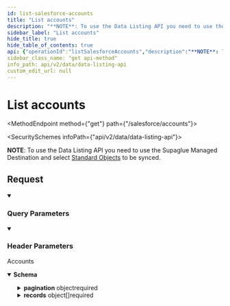 ```yaml
---
id: list-salesforce-accounts
title: "List accounts"
description: "**NOTE**: To use the Data Listing API you need to use the Supaglue Managed Destination and select [Standard Objects](https://docs.supaglue.com/next/platform/objects/overview#configuration) to be synced."
sidebar_label: "List accounts"
hide_title: true
hide_table_of_contents: true
api: {"operationId":"listSalesforceAccounts","description":"**NOTE**: To use the Data Listing API you need to use the Supaglue Managed Destination and select [Standard Objects](https://docs.supaglue.com/next/platform/objects/overview#configuration) to be synced.\n","tags":["Salesforce"],"security":[{"x-api-key":[]}],"parameters":[{"name":"modified_after","in":"query","schema":{"type":"string","format":"date-time","example":"2023-02-23T00:00:00.000Z"},"description":"If provided, will only return objects modified after this datetime"},{"name":"page_size","in":"query","schema":{"type":"string","example":"123"},"description":"Number of results to return per page. (Max: 1000)"},{"name":"cursor","in":"query","schema":{"type":"string","example":"cD0yMDIxLTAxLTA2KzAzJTNBMjQlM0E1My40MzQzMjYlMkIwMCUzQTAw"},"description":"The pagination cursor value"},{"name":"x-customer-id","in":"header","schema":{"type":"string","example":"my-customer-1"},"description":"The customer ID that uniquely identifies the customer in your application","required":true}],"responses":{"200":{"description":"Accounts","content":{"application/json":{"schema":{"type":"object","properties":{"pagination":{"type":"object","properties":{"next":{"type":"string","nullable":true,"example":"eyJpZCI6IjQyNTc5ZjczLTg1MjQtNDU3MC05YjY3LWVjYmQ3MDJjNmIxNCIsInJldmVyc2UiOmZhbHNlfQ=="},"previous":{"type":"string","nullable":true,"example":"eyJpZCI6IjBjZDhmYmZkLWU5NmQtNDEwZC05ZjQxLWIwMjU1YjdmNGI4NyIsInJldmVyc2UiOnRydWV9"},"total_count":{"type":"number","example":100}},"required":["next","previous"],"title":"pagination"},"records":{"type":"array","items":{"type":"object","properties":{"Id":{"type":"string","description":"The unique identifier for this account."},"Description":{"type":"string","nullable":true,"description":"A description of the contact."},"BillingCity":{"type":"string","nullable":true,"description":"The city of the billing address of this contact."},"BillingCountry":{"type":"string","nullable":true,"description":"The country of the billing address of this contact."},"BillingPostalCode":{"type":"string","nullable":true,"description":"The postal code of the billing address of this contact."},"BillingState":{"type":"string","nullable":true,"description":"The state of the billing address of this contact."},"BillingStreet":{"type":"string","nullable":true,"description":"The street of the billing address of this contact."},"ShippingCity":{"type":"string","nullable":true,"description":"The city of the shipping address of this contact."},"ShippingCountry":{"type":"string","nullable":true,"description":"The country of the shipping address of this contact."},"ShippingPostalCode":{"type":"string","nullable":true,"description":"The postal code of the shipping address of this contact."},"ShippingState":{"type":"string","nullable":true,"description":"The state of the shipping address of this contact."},"ShippingStreet":{"type":"string","nullable":true,"description":"The street of the shipping address of this contact."},"Phone":{"type":"string","nullable":true,"description":"The account's phone number."},"Fax":{"type":"string","nullable":true,"description":"The account's fax number."},"Industry":{"type":"string","nullable":true,"description":"The type of industry in which the account operates."},"LastActivityDate":{"type":"string","nullable":true,"example":"2022-02-27T00:00:00Z","format":"date-time","description":"The date of the last activity on an account. The LastActivityDate is set to whichever is more recent -- the LastActivityDate of a related task or event or the LastModifiedDate of an account's record."},"Name":{"type":"string","nullable":true,"description":"The name of the account. Maximum size is 255 characters."},"NumberOfEmployees":{"type":"integer","nullable":true,"description":"The number of employees that work at the account."},"OwnerId":{"type":"string","nullable":true,"description":"ID of the user who owns this account. This is a relationship field."},"Website":{"type":"string","nullable":true,"description":"The account's website URL."},"IsDeleted":{"type":"boolean","description":"Indicates whether the object has been moved to the Recycle Bin (true) or not (false)."},"CreatedDate":{"type":"string","format":"date-time","example":"2022-02-27T00:00:00Z","description":"The date and time when this contact was created."},"SystemModstamp":{"type":"string","format":"date-time","example":"2022-02-27T00:00:00Z","description":"The date and time when this contact was last modified."},"raw_data":{"type":"object","description":"The raw data returned by the provider.","additionalProperties":true}},"required":["Id","Description","OwnerId","BillingCity","BillingCountry","BillingPostalCode","BillingState","BillingStreet","ShippingCity","ShippingCountry","ShippingPostalCode","ShippingState","ShippingStreet","Phone","Fax","Industry","LastActivityDate","Name","NumberOfEmployees","Website","IsDeleted","CreatedDate","SystemModstamp","raw_data"],"title":"salesforce_account"}}},"required":["pagination","records"]}}}}},"method":"get","path":"/salesforce/accounts","servers":[{"url":"https://api.supaglue.io/data/v2","description":"Supaglue API"}],"securitySchemes":{"x-api-key":{"type":"apiKey","name":"x-api-key","in":"header","description":"API key to allow developers to access the API"}},"info":{"version":"0.13.13","title":"Data Listing API","contact":{"name":"Supaglue","email":"docs@supaglue.com","url":"https://supaglue.com"},"description":"#### Introduction\n\nWelcome to the Provider API documentation for Data Listing. You can use this API to list standard and custom objects to sync them from Supaglue to your database.\n\n:::info\n**NOTE**: To use the Data Listing API you need to use the Supaglue Managed Destination and select [Standard Objects](https://docs.supaglue.com/next/platform/objects/overview#configuration) to be synced.\n:::\n\n[![Run in Postman](https://run.pstmn.io/button.svg)](https://www.postman.com/supaglue/workspace/supaglue-public/overview)\n\n#### Base API URL\n```\nhttps://api.supaglue.io/data/v2\n```\n"},"postman":{"name":"List accounts","description":{"content":"**NOTE**: To use the Data Listing API you need to use the Supaglue Managed Destination and select [Standard Objects](https://docs.supaglue.com/next/platform/objects/overview#configuration) to be synced.\n","type":"text/plain"},"url":{"path":["salesforce","accounts"],"host":["{{baseUrl}}"],"query":[{"disabled":false,"description":{"content":"If provided, will only return objects modified after this datetime","type":"text/plain"},"key":"modified_after","value":""},{"disabled":false,"description":{"content":"Number of results to return per page. (Max: 1000)","type":"text/plain"},"key":"page_size","value":""},{"disabled":false,"description":{"content":"The pagination cursor value","type":"text/plain"},"key":"cursor","value":""}],"variable":[]},"header":[{"disabled":false,"description":{"content":"(Required) The customer ID that uniquely identifies the customer in your application","type":"text/plain"},"key":"x-customer-id","value":""},{"key":"Accept","value":"application/json"}],"method":"GET","auth":{"type":"apikey","apikey":[{"type":"any","value":"x-api-key","key":"key"},{"type":"any","value":"<API Key>","key":"value"},{"type":"any","value":"header","key":"in"}]}}}
sidebar_class_name: "get api-method"
info_path: api/v2/data/data-listing-api
custom_edit_url: null
---
```



<h1 className={"openapi__heading"}>List accounts</h1>

<MethodEndpoint method={"get"} path={"/salesforce/accounts"}></MethodEndpoint>

<SecuritySchemes infoPath={"api/v2/data/data-listing-api"}></SecuritySchemes>



**NOTE**: To use the Data Listing API you need to use the Supaglue Managed Destination and select [Standard Objects](https://docs.supaglue.com/next/platform/objects/overview#configuration) to be synced.


## Request

<details style={{"marginBottom":"1rem"}} className={"openapi-markdown__details"} data-collapsed={false} open={true}><summary style={{}}><h3 className={"openapi-markdown__details-summary-header-params"}>Query Parameters</h3></summary><div><ul><ParamsItem className={"paramsItem"} param={{"name":"modified_after","in":"query","schema":{"type":"string","format":"date-time","example":"2023-02-23T00:00:00.000Z"},"description":"If provided, will only return objects modified after this datetime"}}></ParamsItem><ParamsItem className={"paramsItem"} param={{"name":"page_size","in":"query","schema":{"type":"string","example":"123"},"description":"Number of results to return per page. (Max: 1000)"}}></ParamsItem><ParamsItem className={"paramsItem"} param={{"name":"cursor","in":"query","schema":{"type":"string","example":"cD0yMDIxLTAxLTA2KzAzJTNBMjQlM0E1My40MzQzMjYlMkIwMCUzQTAw"},"description":"The pagination cursor value"}}></ParamsItem></ul></div></details><details style={{"marginBottom":"1rem"}} className={"openapi-markdown__details"} data-collapsed={false} open={true}><summary style={{}}><h3 className={"openapi-markdown__details-summary-header-params"}>Header Parameters</h3></summary><div><ul><ParamsItem className={"paramsItem"} param={{"name":"x-customer-id","in":"header","schema":{"type":"string","example":"my-customer-1"},"description":"The customer ID that uniquely identifies the customer in your application","required":true}}></ParamsItem></ul></div></details><div><div><ApiTabs><TabItem label={"200"} value={"200"}><div>

Accounts

</div><div><MimeTabs className={"openapi-tabs__mime"} schemaType={"response"}><TabItem label={"application/json"} value={"application/json"}><SchemaTabs className={"openapi-tabs__schema"}><TabItem label={"Schema"} value={"Schema"}><details style={{}} className={"openapi-markdown__details response"} data-collapsed={false} open={true}><summary style={{}} className={"openapi-markdown__details-summary-response"}><strong>Schema</strong></summary><div style={{"textAlign":"left","marginLeft":"1rem"}}></div><ul style={{"marginLeft":"1rem"}}><SchemaItem collapsible={true} className={"schemaItem"}><details style={{}} className={"openapi-markdown__details"}><summary style={{}}><span className={"openapi-schema__container"}><strong className={"openapi-schema__property"}>pagination</strong><span className={"openapi-schema__name"}> object</span><span className={"openapi-schema__divider"}></span><span className={"openapi-schema__required"}>required</span></span></summary><div style={{"marginLeft":"1rem"}}><SchemaItem collapsible={false} name={"next"} required={true} schemaName={"string"} qualifierMessage={undefined} schema={{"type":"string","nullable":true,"example":"eyJpZCI6IjQyNTc5ZjczLTg1MjQtNDU3MC05YjY3LWVjYmQ3MDJjNmIxNCIsInJldmVyc2UiOmZhbHNlfQ=="}}></SchemaItem><SchemaItem collapsible={false} name={"previous"} required={true} schemaName={"string"} qualifierMessage={undefined} schema={{"type":"string","nullable":true,"example":"eyJpZCI6IjBjZDhmYmZkLWU5NmQtNDEwZC05ZjQxLWIwMjU1YjdmNGI4NyIsInJldmVyc2UiOnRydWV9"}}></SchemaItem><SchemaItem collapsible={false} name={"total_count"} required={false} schemaName={"number"} qualifierMessage={undefined} schema={{"type":"number","example":100}}></SchemaItem></div></details></SchemaItem><SchemaItem collapsible={true} className={"schemaItem"}><details style={{}} className={"openapi-markdown__details"}><summary style={{}}><span className={"openapi-schema__container"}><strong className={"openapi-schema__property"}>records</strong><span className={"openapi-schema__name"}> object[]</span><span className={"openapi-schema__divider"}></span><span className={"openapi-schema__required"}>required</span></span></summary><div style={{"marginLeft":"1rem"}}><li><div style={{"fontSize":"var(--ifm-code-font-size)","opacity":"0.6","marginLeft":"-.5rem","paddingBottom":".5rem"}}>Array [</div></li><SchemaItem collapsible={false} name={"Id"} required={true} schemaName={"string"} qualifierMessage={undefined} schema={{"type":"string","description":"The unique identifier for this account."}}></SchemaItem><SchemaItem collapsible={false} name={"Description"} required={true} schemaName={"string"} qualifierMessage={undefined} schema={{"type":"string","nullable":true,"description":"A description of the contact."}}></SchemaItem><SchemaItem collapsible={false} name={"BillingCity"} required={true} schemaName={"string"} qualifierMessage={undefined} schema={{"type":"string","nullable":true,"description":"The city of the billing address of this contact."}}></SchemaItem><SchemaItem collapsible={false} name={"BillingCountry"} required={true} schemaName={"string"} qualifierMessage={undefined} schema={{"type":"string","nullable":true,"description":"The country of the billing address of this contact."}}></SchemaItem><SchemaItem collapsible={false} name={"BillingPostalCode"} required={true} schemaName={"string"} qualifierMessage={undefined} schema={{"type":"string","nullable":true,"description":"The postal code of the billing address of this contact."}}></SchemaItem><SchemaItem collapsible={false} name={"BillingState"} required={true} schemaName={"string"} qualifierMessage={undefined} schema={{"type":"string","nullable":true,"description":"The state of the billing address of this contact."}}></SchemaItem><SchemaItem collapsible={false} name={"BillingStreet"} required={true} schemaName={"string"} qualifierMessage={undefined} schema={{"type":"string","nullable":true,"description":"The street of the billing address of this contact."}}></SchemaItem><SchemaItem collapsible={false} name={"ShippingCity"} required={true} schemaName={"string"} qualifierMessage={undefined} schema={{"type":"string","nullable":true,"description":"The city of the shipping address of this contact."}}></SchemaItem><SchemaItem collapsible={false} name={"ShippingCountry"} required={true} schemaName={"string"} qualifierMessage={undefined} schema={{"type":"string","nullable":true,"description":"The country of the shipping address of this contact."}}></SchemaItem><SchemaItem collapsible={false} name={"ShippingPostalCode"} required={true} schemaName={"string"} qualifierMessage={undefined} schema={{"type":"string","nullable":true,"description":"The postal code of the shipping address of this contact."}}></SchemaItem><SchemaItem collapsible={false} name={"ShippingState"} required={true} schemaName={"string"} qualifierMessage={undefined} schema={{"type":"string","nullable":true,"description":"The state of the shipping address of this contact."}}></SchemaItem><SchemaItem collapsible={false} name={"ShippingStreet"} required={true} schemaName={"string"} qualifierMessage={undefined} schema={{"type":"string","nullable":true,"description":"The street of the shipping address of this contact."}}></SchemaItem><SchemaItem collapsible={false} name={"Phone"} required={true} schemaName={"string"} qualifierMessage={undefined} schema={{"type":"string","nullable":true,"description":"The account's phone number."}}></SchemaItem><SchemaItem collapsible={false} name={"Fax"} required={true} schemaName={"string"} qualifierMessage={undefined} schema={{"type":"string","nullable":true,"description":"The account's fax number."}}></SchemaItem><SchemaItem collapsible={false} name={"Industry"} required={true} schemaName={"string"} qualifierMessage={undefined} schema={{"type":"string","nullable":true,"description":"The type of industry in which the account operates."}}></SchemaItem><SchemaItem collapsible={false} name={"LastActivityDate"} required={true} schemaName={"date-time"} qualifierMessage={undefined} schema={{"type":"string","nullable":true,"example":"2022-02-27T00:00:00Z","format":"date-time","description":"The date of the last activity on an account. The LastActivityDate is set to whichever is more recent -- the LastActivityDate of a related task or event or the LastModifiedDate of an account's record."}}></SchemaItem><SchemaItem collapsible={false} name={"Name"} required={true} schemaName={"string"} qualifierMessage={undefined} schema={{"type":"string","nullable":true,"description":"The name of the account. Maximum size is 255 characters."}}></SchemaItem><SchemaItem collapsible={false} name={"NumberOfEmployees"} required={true} schemaName={"integer"} qualifierMessage={undefined} schema={{"type":"integer","nullable":true,"description":"The number of employees that work at the account."}}></SchemaItem><SchemaItem collapsible={false} name={"OwnerId"} required={true} schemaName={"string"} qualifierMessage={undefined} schema={{"type":"string","nullable":true,"description":"ID of the user who owns this account. This is a relationship field."}}></SchemaItem><SchemaItem collapsible={false} name={"Website"} required={true} schemaName={"string"} qualifierMessage={undefined} schema={{"type":"string","nullable":true,"description":"The account's website URL."}}></SchemaItem><SchemaItem collapsible={false} name={"IsDeleted"} required={true} schemaName={"boolean"} qualifierMessage={undefined} schema={{"type":"boolean","description":"Indicates whether the object has been moved to the Recycle Bin (true) or not (false)."}}></SchemaItem><SchemaItem collapsible={false} name={"CreatedDate"} required={true} schemaName={"date-time"} qualifierMessage={undefined} schema={{"type":"string","format":"date-time","example":"2022-02-27T00:00:00Z","description":"The date and time when this contact was created."}}></SchemaItem><SchemaItem collapsible={false} name={"SystemModstamp"} required={true} schemaName={"date-time"} qualifierMessage={undefined} schema={{"type":"string","format":"date-time","example":"2022-02-27T00:00:00Z","description":"The date and time when this contact was last modified."}}></SchemaItem><SchemaItem collapsible={true} className={"schemaItem"}><details style={{}} className={"openapi-markdown__details"}><summary style={{}}><span className={"openapi-schema__container"}><strong className={"openapi-schema__property"}>raw_data</strong><span className={"openapi-schema__name"}> object</span><span className={"openapi-schema__divider"}></span><span className={"openapi-schema__required"}>required</span></span></summary><div style={{"marginLeft":"1rem"}}><div style={{"marginTop":".5rem","marginBottom":".5rem"}}>

The raw data returned by the provider.

</div><SchemaItem name={"property name*"} required={false} schemaName={"any"} qualifierMessage={undefined} schema={{"type":"object","description":"The raw data returned by the provider.","additionalProperties":true}} collapsible={false} discriminator={false}></SchemaItem></div></details></SchemaItem><li><div style={{"fontSize":"var(--ifm-code-font-size)","opacity":"0.6","marginLeft":"-.5rem"}}>]</div></li></div></details></SchemaItem></ul></details></TabItem><TabItem label={"Example (from schema)"} value={"Example (from schema)"}><ResponseSamples responseExample={"{\n  \"pagination\": {\n    \"next\": \"eyJpZCI6IjQyNTc5ZjczLTg1MjQtNDU3MC05YjY3LWVjYmQ3MDJjNmIxNCIsInJldmVyc2UiOmZhbHNlfQ==\",\n    \"previous\": \"eyJpZCI6IjBjZDhmYmZkLWU5NmQtNDEwZC05ZjQxLWIwMjU1YjdmNGI4NyIsInJldmVyc2UiOnRydWV9\",\n    \"total_count\": 100\n  },\n  \"records\": [\n    {\n      \"Id\": \"string\",\n      \"Description\": \"string\",\n      \"BillingCity\": \"string\",\n      \"BillingCountry\": \"string\",\n      \"BillingPostalCode\": \"string\",\n      \"BillingState\": \"string\",\n      \"BillingStreet\": \"string\",\n      \"ShippingCity\": \"string\",\n      \"ShippingCountry\": \"string\",\n      \"ShippingPostalCode\": \"string\",\n      \"ShippingState\": \"string\",\n      \"ShippingStreet\": \"string\",\n      \"Phone\": \"string\",\n      \"Fax\": \"string\",\n      \"Industry\": \"string\",\n      \"LastActivityDate\": \"2022-02-27T00:00:00Z\",\n      \"Name\": \"string\",\n      \"NumberOfEmployees\": 0,\n      \"OwnerId\": \"string\",\n      \"Website\": \"string\",\n      \"IsDeleted\": true,\n      \"CreatedDate\": \"2022-02-27T00:00:00Z\",\n      \"SystemModstamp\": \"2022-02-27T00:00:00Z\",\n      \"raw_data\": {}\n    }\n  ]\n}"} language={"json"}></ResponseSamples></TabItem></SchemaTabs></TabItem></MimeTabs></div></TabItem></ApiTabs></div></div>
      